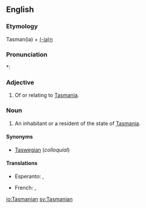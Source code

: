 ==English==

===Etymology===
Tasman(ia) + [[-ian|(-ia)n]]

===Pronunciation===
*: {{rhymes|eɪniən}}

===Adjective===
{{en-adj|-}}

# Of or relating to [[Tasmania]].

===Noun===
{{en-noun}}

# An inhabitant or a resident of the state of [[Tasmania]].

====Synonyms====
* [[Taswegian]] (''colloquial'')

====Translations====
{{trans-top|inhabitant}}
* Esperanto: {{t|eo|tasmaniano}} {{qualifier|man or woman}}, {{t|eo|tasmanianino}} {{qualifier|woman}}
{{trans-mid}}
* French: {{t+|fr|Tasmanien|m}}, {{t+|fr|Tasmanienne|f}}
{{trans-bottom}}

[[io:Tasmanian]]
[[sv:Tasmanian]]